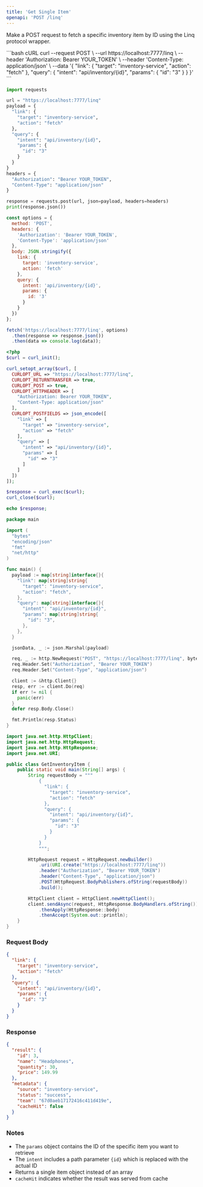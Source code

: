 ```yaml
---
title: 'Get Single Item'
openapi: 'POST /linq'
---
```


Make a POST request to fetch a specific inventory item by ID using the Linq protocol wrapper.

<CodeGroup>
  ```bash cURL
  curl --request POST \
    --url https://localhost:7777/linq \
    --header 'Authorization: Bearer YOUR_TOKEN' \
    --header 'Content-Type: application/json' \
    --data '{
      "link": {
        "target": "inventory-service",
        "action": "fetch"
      },
      "query": {
        "intent": "api/inventory/{id}",
        "params": {
          "id": "3"
        }
      }
    }'
  ```

  ```python Python
  import requests

  url = "https://localhost:7777/linq"
  payload = {
    "link": {
      "target": "inventory-service",
      "action": "fetch"
    },
    "query": {
      "intent": "api/inventory/{id}",
      "params": {
        "id": "3"
      }
    }
  }
  headers = {
    "Authorization": "Bearer YOUR_TOKEN",
    "Content-Type": "application/json"
  }

  response = requests.post(url, json=payload, headers=headers)
  print(response.json())
  ```

  ```javascript JavaScript
  const options = {
    method: 'POST',
    headers: {
      'Authorization': 'Bearer YOUR_TOKEN',
      'Content-Type': 'application/json'
    },
    body: JSON.stringify({
      link: {
        target: 'inventory-service',
        action: 'fetch'
      },
      query: {
        intent: 'api/inventory/{id}',
        params: {
          id: '3'
        }
      }
    })
  };

  fetch('https://localhost:7777/linq', options)
    .then(response => response.json())
    .then(data => console.log(data));
  ```

  ```php PHP
  <?php
  $curl = curl_init();

  curl_setopt_array($curl, [
    CURLOPT_URL => "https://localhost:7777/linq",
    CURLOPT_RETURNTRANSFER => true,
    CURLOPT_POST => true,
    CURLOPT_HTTPHEADER => [
      "Authorization: Bearer YOUR_TOKEN",
      "Content-Type: application/json"
    ],
    CURLOPT_POSTFIELDS => json_encode([
      "link" => [
        "target" => "inventory-service",
        "action" => "fetch"
      ],
      "query" => [
        "intent" => "api/inventory/{id}",
        "params" => [
          "id" => "3"
        ]
      ]
    ])
  ]);

  $response = curl_exec($curl);
  curl_close($curl);

  echo $response;
  ```

  ```go Go
  package main

  import (
    "bytes"
    "encoding/json"
    "fmt"
    "net/http"
  )

  func main() {
    payload := map[string]interface{}{
      "link": map[string]string{
        "target": "inventory-service",
        "action": "fetch",
      },
      "query": map[string]interface{}{
        "intent": "api/inventory/{id}",
        "params": map[string]string{
          "id": "3",
        },
      },
    }

    jsonData, _ := json.Marshal(payload)

    req, _ := http.NewRequest("POST", "https://localhost:7777/linq", bytes.NewBuffer(jsonData))
    req.Header.Set("Authorization", "Bearer YOUR_TOKEN")
    req.Header.Set("Content-Type", "application/json")

    client := &http.Client{}
    resp, err := client.Do(req)
    if err != nil {
      panic(err)
    }
    defer resp.Body.Close()

    fmt.Println(resp.Status)
  }
  ```

  ```java Java
  import java.net.http.HttpClient;
  import java.net.http.HttpRequest;
  import java.net.http.HttpResponse;
  import java.net.URI;

  public class GetInventoryItem {
      public static void main(String[] args) {
          String requestBody = """
              {
                "link": {
                  "target": "inventory-service",
                  "action": "fetch"
                },
                "query": {
                  "intent": "api/inventory/{id}",
                  "params": {
                    "id": "3"
                  }
                }
              }
              """;

          HttpRequest request = HttpRequest.newBuilder()
              .uri(URI.create("https://localhost:7777/linq"))
              .header("Authorization", "Bearer YOUR_TOKEN")
              .header("Content-Type", "application/json")
              .POST(HttpRequest.BodyPublishers.ofString(requestBody))
              .build();

          HttpClient client = HttpClient.newHttpClient();
          client.sendAsync(request, HttpResponse.BodyHandlers.ofString())
              .thenApply(HttpResponse::body)
              .thenAccept(System.out::println);
      }
  }
  ```
</CodeGroup>

### Request Body

```json
{
  "link": {
    "target": "inventory-service",
    "action": "fetch"
  },
  "query": {
    "intent": "api/inventory/{id}",
    "params": {
      "id": "3"
    }
  }
}
```

### Response

```json
{
  "result": {
    "id": 3,
    "name": "Headphones",
    "quantity": 30,
    "price": 149.99
  },
  "metadata": {
    "source": "inventory-service",
    "status": "success",
    "team": "67d0aeb17172416c411d419e",
    "cacheHit": false
  }
}
```

### Notes

- The `params` object contains the ID of the specific item you want to retrieve
- The `intent` includes a path parameter `{id}` which is replaced with the actual ID
- Returns a single item object instead of an array
- `cacheHit` indicates whether the result was served from cache 
